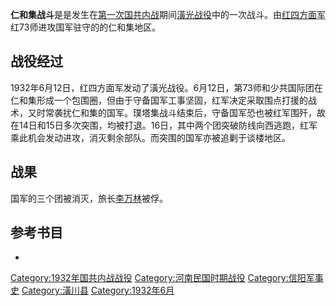 {{Infobox Military Conflict
|conflict=仁和集战斗
|partof=[[潢光战役|潢光战役]]
|image=
|caption=
|date=1932年6月12日至6月16日
|place=[[潢川县|潢川县]]仁和集
|casus=
|territory=
|result=红军胜利
|combatant1=[[File:中國工農紅軍軍旗.svg|22px]] [[红四方面军|红四方面军]]红73师<br/>[[File:中國工農紅軍軍旗.svg|22px]] 少共国际团
|combatant2=[[File:Flag_of_the_Republic_of_China_Army.svg|22px]][[国民革命军|国民革命军]] 第20路军一个旅
|commander1=
|commander2=[[File:Flag_of_the_Republic_of_China.svg|22px]] [[李万林|李万林]]
|strength1=一个师
|strength2=一个旅
|casualties1=
|casualties2=
|notes=
}}
'''仁和集战斗'''是是发生在[[第一次国共内战|第一次国共内战]]期间[[潢光战役|潢光战役]]中的一次战斗。由[[红四方面军|红四方面军]]红73师进攻国军驻守的的仁和集地区。

==战役经过==
1932年6月12日，红四方面军发动了潢光战役。6月12日，第73师和少共国际团在仁和集形成一个包围圈，但由于守备国军工事坚固，红军决定采取围点打援的战术，又时常袭扰仁和集的国军。璞塔集战斗结束后，守备国军恐也被红军围歼，故在14日和15日多次突围，均被打退。16日，其中两个团突破防线向西逃跑，红军乘此机会发动进攻，消灭剩余部队。而突围的国军亦被追剿于谈楼地区。
==战果==
国军的三个团被消灭，旅长[[李万林|李万林]]被俘。
==参考书目==
*{{cite book|author=陈浩良 王同乐 刘立勤 |title=《中国人民解放军全史·中国人民解放军战斗战役总览（下）》 |year=2000 |publisher=军事科学出版社 |location=北京海淀区青龙桥 |isbn=7-80137-315-4}}

[[Category:1932年国共内战战役|Category:1932年国共内战战役]]
[[Category:河南民国时期战役|Category:河南民国时期战役]]
[[Category:信阳军事史|Category:信阳军事史]]
[[Category:潢川县|Category:潢川县]]
[[Category:1932年6月|Category:1932年6月]]